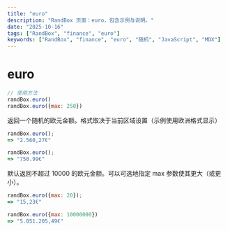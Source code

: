 ```yaml
---
title: "euro"
description: "RandBox 页面：euro，包含示例与说明。"
date: "2025-10-16"
tags: ["RandBox", "finance", "euro"]
keywords: ["RandBox", "finance", "euro", "随机", "JavaScript", "MDX"]
---
```


# euro

```js
// 使用方法
randBox.euro()
randBox.euro({max: 250})
```

返回一个随机的欧元金额。格式取决于当前区域设置（示例使用欧洲格式显示）

```js
randBox.euro();
=> "2.560,27€"

randBox.euro();
=> "750.99€"
```

默认返回不超过 10000 的欧元金额。可以可选地指定 max 参数使其更大（或更小）。

```js
randBox.euro({max: 20});
=> "15,23€"

randBox.euro({max: 10000000})
=> "5.051.205,49€"
```

